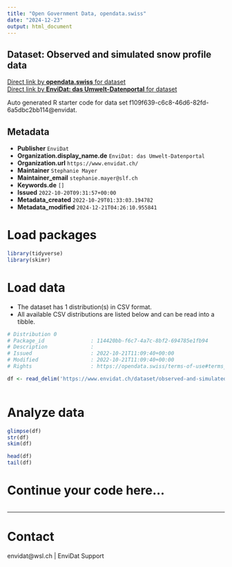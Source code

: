 ```yaml
---
title: "Open Government Data, opendata.swiss"
date: "2024-12-23"
output: html_document
---
```


## Dataset: Observed and simulated snow profile data



[Direct link by **opendata.swiss** for dataset](https://opendata.swiss/de/dataset/observed-and-simulated-snow-profile-data)<br>
[Direct link by **EnviDat: das Umwelt-Datenportal** for dataset](https://www.envidat.ch/#/metadata/observed-and-simulated-snow-profile-data-from-switzerland)

Auto generated R starter code for data set f109f639-c6c8-46d6-82fd-6a5dbc2bb114@envidat.

## Metadata

- **Publisher** `EnviDat`
- **Organization.display_name.de** `EnviDat: das Umwelt-Datenportal`
- **Organization.url** `https://www.envidat.ch/`
- **Maintainer** `Stephanie Mayer`
- **Maintainer_email** `stephanie.mayer@slf.ch`
- **Keywords.de** `[]`
- **Issued** `2022-10-20T09:31:57+00:00`
- **Metadata_created** `2022-10-29T01:33:03.194782`
- **Metadata_modified** `2024-12-21T04:26:10.955841`


# Load packages

```r

library(tidyverse)
library(skimr)

```

# Load data

-   The dataset has 1 distribution(s) in CSV format.
-   All available CSV distributions are listed below and can be read into a tibble.

```r

# Distribution 0
# Package_id               : 114420bb-f6c7-4a7c-8bf2-694785e1fb94
# Description              : 
# Issued                   : 2022-10-21T11:09:40+00:00
# Modified                 : 2022-10-21T11:09:40+00:00
# Rights                   : https://opendata.swiss/terms-of-use#terms_by

df <- read_delim('https://www.envidat.ch/dataset/observed-and-simulated-snow-profile-data-from-switzerland/resource/98972dcd-f6bb-4391-8dfa-1ce22cd3d7cc')



```

# Analyze data

```r

glimpse(df)
str(df)
skim(df)

head(df)
tail(df)

```

# Continue your code here...

```r

```

------------------------------------------------------------------------

# Contact

envidat@wsl.ch | EnviDat Support
